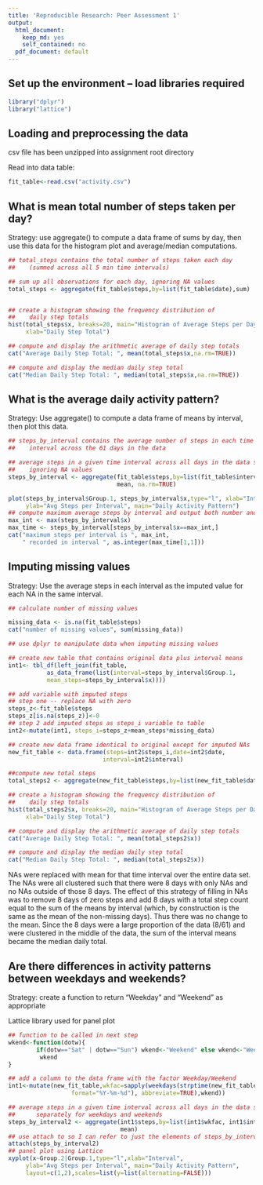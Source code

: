 ```yaml
---
title: 'Reproducible Research: Peer Assessment 1'
output:
  html_document:
    keep_md: yes
    self_contained: no
  pdf_document: default
---
```

## Set up the environment -- load libraries required
```r
library("dplyr")
library("lattice")
```

## Loading and preprocessing the data
csv file has been unzipped into assignment root directory

Read into data table:

```r
fit_table<-read.csv("activity.csv")
```

## What is mean total number of steps taken per day?
Strategy: use aggregate() to compute a data frame of sums by day, then use this data for the histogram plot and average/median computations.

```r
## total_steps contains the total number of steps taken each day 
##    (summed across all 5 min time intervals)

## sum up all observations for each day, ignoring NA values
total_steps <- aggregate(fit_table$steps,by=list(fit_table$date),sum)


## create a histogram showing the frequency distribution of 
##    daily step totals
hist(total_steps$x, breaks=20, main="Histogram of Average Steps per Day",
     xlab="Daily Step Total")

## compute and display the arithmetic average of daily step totals
cat("Average Daily Step Total: ", mean(total_steps$x,na.rm=TRUE))

## compute and display the median daily step total
cat("Median Daily Step Total: ", median(total_steps$x,na.rm=TRUE))
```

## What is the average daily activity pattern?
Strategy: Use aggregate() to compute a data frame of means by interval, then plot this data.

```r
## steps_by_interval contains the average number of steps in each time 
##    interval across the 61 days in the data

## average steps in a given time interval across all days in the data set, 
##    ignoring NA values
steps_by_interval <- aggregate(fit_table$steps,by=list(fit_table$interval), 
                               mean, na.rm=TRUE)

plot(steps_by_interval$Group.1, steps_by_interval$x,type="l", xlab="Interval",
     ylab="Avg Steps per Interval", main="Daily Activity Pattern")
## compute maximum average steps by interval and output both number and interval
max_int <- max(steps_by_interval$x)
max_time <- steps_by_interval[steps_by_interval$x==max_int,]
cat("maximum steps per interval is ", max_int, 
    " recorded in interval ", as.integer(max_time[1,1]))
```

## Imputing missing values
Strategy: Use the average steps in each interval as the imputed value for each NA in the same interval.

```r
## calculate number of missing values

missing_data <- is.na(fit_table$steps)
cat("number of missing values", sum(missing_data))

## use dplyr to manipulate data when imputing missing values

## create new table that contains original data plus interval means
int1<- tbl_df(left_join(fit_table,
           as_data_frame(list(interval=steps_by_interval$Group.1, 
           mean_steps=steps_by_interval$x))))

## add variable with imputed steps
## step one -- replace NA with zero
steps_z<-fit_table$steps
steps_z[is.na(steps_z)]<-0
## step 2 add imputed steps as steps_i variable to table
int2<-mutate(int1, steps_i=steps_z+mean_steps*missing_data)

## create new data frame identical to original except for imputed NAs
new_fit_table <- data.frame(steps=int2$steps_i,date=int2$date,
                           interval=int2$interval)

##compute new total steps
total_steps2 <- aggregate(new_fit_table$steps,by=list(new_fit_table$date),sum)

## create a histogram showing the frequency distribution of 
##    daily step totals
hist(total_steps2$x, breaks=20, main="Histogram of Average Steps per Day",
     xlab="Daily Step Total")

## compute and display the arithmetic average of daily step totals
cat("Average Daily Step Total: ", mean(total_steps2$x))

## compute and display the median daily step total
cat("Median Daily Step Total: ", median(total_steps2$x))

```

NAs were replaced with mean for that time interval over the entire data set. The NAs were all clustered such that there were 8 days with only NAs and no NAs outside of those 8 days.  The effect of this strategy of filling in NAs was to remove 8 days of zero steps and add 8 days with a total step count equal to the sum of the means by interval (which, by construction is the same as the mean of the non-missing days). Thus there was no change to the mean.  Since the 8 days were a large proportion of the data (8/61) and were clustered in the middle of the data, the sum of the interval means became the median daily total.

## Are there differences in activity patterns between weekdays and weekends?
Strategy: create a function to return "Weekday" and "Weekend" as appropriate

Lattice library used for panel plot

```r
## function to be called in next step
wkend<-function(dotw){
        if(dotw=="Sat" | dotw=="Sun") wkend<-"Weekend" else wkend<-"Weekday"
         wkend
}

## add a column to the data frame with the factor Weekday/Weekend
int1<-mutate(new_fit_table,wkfac=sapply(weekdays(strptime(new_fit_table$date,
                  format="%Y-%m-%d"), abbreviate=TRUE),wkend))

## average steps in a given time interval across all days in the data set, 
##      separately for weekdays and weekends 
steps_by_interval2 <- aggregate(int1$steps,by=list(int1$wkfac, int1$interval), 
                                mean)
## use attach to so I can refer to just the elements of steps_by_interval2
attach(steps_by_interval2)
## panel plot using Lattice
xyplot(x~Group.2|Group.1,type="l",xlab="Interval",
     ylab="Avg Steps per Interval", main="Daily Activity Pattern", 
     layout=c(1,2),scales=list(y=list(alternating=FALSE)))
```

